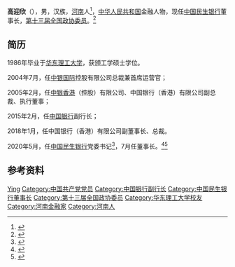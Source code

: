 '''高迎欣'''（{{bd|1962年|}}），男，汉族，[[河南|河南]]人<ref>{{Cite web|title=100强企业老总-籍贯榜，看哪省最多|url=https://www.zhdate.com/news_finance/257617.html|access-date=2021-06-04|work=上房揭榜|language=|archive-date=2021-06-04|archive-url=https://web.archive.org/web/20210604080812/https://www.zhdate.com/news_finance/257617.html|dead-url=no}}</ref>，[[中华人民共和国|中华人民共和国]]金融人物，现任[[中国民生银行|中国民生银行]]董事长，[[第十三届全国政协委员|第十三届全国政协委员]]。<ref>{{Cite web|title=民生银行党委书记、董事长：高迎欣|url=http://finance.ce.cn/sub/ztzl/202010/18/t20201018_35901641.shtml|accessdate=2021-02-10|work=中国经济网}}</ref>

== 简历 ==
1986年毕业于[[华东理工大学|华东理工大学]]，获颁工学硕士学位。

2004年7月，任[[中银国际|中银国际]]控股有限公司总裁兼首席运营官；

2005年2月，任[[中银香港|中银香港]]（控股）有限公司、中国银行（香港）有限公司副总裁、执行董事；

2015年2月，任[[中国银行|中国银行]]副行长；

2018年1月，任中国银行（香港）有限公司副董事长、总裁。

2020年5月，任[[中国民生银行|中国民生银行]]党委书记<ref>{{Cite web|title=中国民生银行宣布重要人事调整任免决定 高迎欣出任党委书记_深圳新闻网|url=http://www.sznews.com/banking/content/2020-05/29/content_23204928.htm|access-date=2021-06-04|work=www.sznews.com|archive-date=2020-05-30|archive-url=https://web.archive.org/web/20200530074651/http://www.sznews.com/banking/content/2020-05/29/content_23204928.htm|dead-url=no}}</ref>，7月任董事长。<ref>{{Cite web|title=董事会介绍 _中国民生银行|url=http://wap.cmbc.com.cn/jrms/dblj/gyms/2018/2546315312406687.htm|access-date=2021-06-04|work=wap.cmbc.com.cn|archive-date=2021-06-04|archive-url=https://web.archive.org/web/20210604071946/http://wap.cmbc.com.cn/jrms/dblj/gyms/2018/2546315312406687.htm|dead-url=no}}</ref><ref>{{Cite web|title=民生银行换帅！高迎欣接替洪崎担任董事长，"高郑"组合亮相！董事会换届成最紧迫任务|url=https://news.stcn.com/sd/202007/t20200701_2093124.html|access-date=2021-06-04|work=证券时报网|archive-date=2021-06-04|archive-url=https://web.archive.org/web/20210604072327/https://news.stcn.com/sd/202007/t20200701_2093124.html|dead-url=no}}</ref>

== 参考资料 ==
{{reflist}}

{{中国银行}}

{{Authority control}}
{{DEFAULTSORT:Gao高}}
[[Category:高姓|Ying]]
[[Category:中国共产党党员|Category:中国共产党党员]]
[[Category:中国银行副行长|Category:中国银行副行长]]
[[Category:中国民生银行董事长|Category:中国民生银行董事长]]
[[Category:第十三届全国政协委员|Category:第十三届全国政协委员]]
[[Category:华东理工大学校友|Category:华东理工大学校友]]
[[Category:河南金融家|Category:河南金融家]]
[[Category:河南人|Category:河南人]]

{{中国人物小作品}}